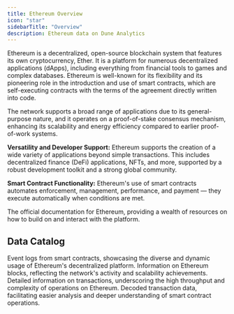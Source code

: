 ```yaml
---
title: Ethereum Overview
icon: "star"
sidebarTitle: "Overview"
description: Ethereum data on Dune Analytics
---
```


Ethereum is a decentralized, open-source blockchain system that features its own cryptocurrency, Ether. It is a platform for numerous decentralized applications (dApps), including everything from financial tools to games and complex databases. Ethereum is well-known for its flexibility and its pioneering role in the introduction and use of smart contracts, which are self-executing contracts with the terms of the agreement directly written into code.

The network supports a broad range of applications due to its general-purpose nature, and it operates on a proof-of-stake consensus mechanism, enhancing its scalability and energy efficiency compared to earlier proof-of-work systems.

**Versatility and Developer Support:**
Ethereum supports the creation of a wide variety of applications beyond simple transactions. This includes decentralized finance (DeFi) applications, NFTs, and more, supported by a robust development toolkit and a strong global community.

**Smart Contract Functionality:**
Ethereum's use of smart contracts automates enforcement, management, performance, and payment — they execute automatically when conditions are met.


<CardGroup cols={1}>
  <Card title="Ethereum documentation" icon="link" href="https://ethereum.org/en/developers/docs/">
    The official documentation for Ethereum, providing a wealth of resources on how to build on and interact with the platform.
  </Card>
</CardGroup>

## Data Catalog

<CardGroup cols={2}>
  <Card title="Logs" icon="bolt" href="./raw/logs">
    Event logs from smart contracts, showcasing the diverse and dynamic usage of Ethereum's decentralized platform.
  </Card>
  <Card title="Blocks" icon="cubes" href="./raw/blocks">
    Information on Ethereum blocks, reflecting the network's activity and scalability achievements.
  </Card>
  <Card title="Transactions" icon="message-arrow-up" href="./raw/transactions">
    Detailed information on transactions, underscoring the high throughput and complexity of operations on Ethereum.
  </Card>
  <Card title="decoded" icon="file" href="./decoded/overview">
    Decoded transaction data, facilitating easier analysis and deeper understanding of smart contract operations.
  </Card>
</CardGroup>
